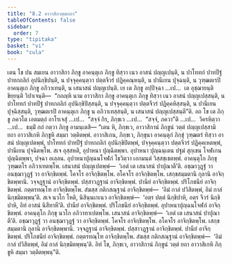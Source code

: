 ```yaml
---
title: "8.2 อาวาสิกวตฺตกถา"
tableOfContents: false
sidebar:
  order: 7
type: "tipitaka"
basket: "vi"
book: "cula"
---
```



<DynamicBreadcrumb />

<Division number="358" book="cula">

<Paragraph number="1663" book="cula">
เตน โข ปน สมเยน อาวาสิกา ภิกฺขู อาคนฺตุเก ภิกฺขู ทิสฺวา เนว อาสนํ ปญฺญเปนฺติ, น ปาโททกํ ปาทปีฐํ ปาทกถลิกํ อุปนิกฺขิปนฺติ, น ปจฺจุคฺคนฺตฺวา ปตฺตจีวรํ ปฏิคฺคณฺหนฺติ, น ปานีเยน ปุจฺฉนฺติ, น วุฑฺฒตเรปิ อาคนฺตุเก ภิกฺขู อภิวาเทนฺติ, น เสนาสนํ ปญฺญเปนฺติ. เย เต ภิกฺขู อปฺปิจฺฉา …เป…  เต อุชฺฌายนฺติ ขิยฺยนฺติ วิปาเจนฺติ—  “กถญฺหิ นาม อาวาสิกา ภิกฺขู อาคนฺตุเก ภิกฺขู ทิสฺวา เนว อาสนํ ปญฺญเปสฺสนฺติ, น ปาโททกํ ปาทปีฐํ ปาทกถลิกํ อุปนิกฺขิปิสฺสนฺติ, น ปจฺจุคฺคนฺตฺวา ปตฺตจีวรํ ปฏิคฺคหิสฺสนฺติ, น ปานีเยน ปุจฺฉิสฺสนฺติ, วุฑฺฒตเรปิ อาคนฺตุเก ภิกฺขู น อภิวาเทสฺสนฺติ, น เสนาสนํ ปญฺญเปสฺสนฺตี”ติ. อถ โข เต ภิกฺขู ภควโต เอตมตฺถํ อาโรเจสุํ …เป…  “สจฺจํ กิร, ภิกฺขเว …เป…  “สจฺจํ, ภควา”ติ …เป…  วิครหิตฺวา …เป…  ธมฺมิํ กถํ กตฺวา ภิกฺขู อามนฺเตสิ—
</Paragraph>

</Division>
<Division number="359" book="cula">

<Paragraph number="1664" book="cula">
“เตน หิ, ภิกฺขเว, อาวาสิกานํ ภิกฺขูนํ วตฺตํ ปญฺญเปสฺสามิ ยถา อาวาสิเกหิ ภิกฺขูหิ สมฺมา วตฺติตพฺพํ. อาวาสิเกน, ภิกฺขเว, ภิกฺขุนา อาคนฺตุกํ ภิกฺขุํ วุฑฺฒตรํ ทิสฺวา อาสนํ ปญฺญเปตพฺพํ, ปาโททกํ ปาทปีฐํ ปาทกถลิกํ อุปนิกฺขิปิตพฺพํ, ปจฺจุคฺคนฺตฺวา ปตฺตจีวรํ ปฏิคฺคเหตพฺพํ, ปานีเยน ปุจฺฉิตพฺโพ. สเจ อุสฺสหติ, อุปาหนา ปุญฺฉิตพฺพา. อุปาหนา ปุญฺฉนฺเตน ปฐมํ สุกฺเขน โจฬเกน ปุญฺฉิตพฺพา, ปจฺฉา อเลฺลน. อุปาหนาปุญฺฉนโจฬกํ โธวิตฺวา เอกมนฺตํ วิสฺสชฺเชตพฺพํ.
</Paragraph>

<Paragraph number="1665" book="cula">
อาคนฺตุโก ภิกฺขุ วุฑฺฒตโร อภิวาเทตพฺโพ. เสนาสนํ ปญฺญเปตพฺพํ—  ‘เอตํ เต เสนาสนํ ปาปุณาตี’ติ. อชฺฌาวุฏฺฐํ วา อนชฺฌาวุฏฺฐํ วา อาจิกฺขิตพฺพํ. โคจโร อาจิกฺขิตพฺโพ. อโคจโร อาจิกฺขิตพฺโพ. เสกฺขสมฺมตานิ กุลานิ อาจิกฺขิตพฺพานิ. วจฺจฏฺฐานํ อาจิกฺขิตพฺพํ. ปสฺสาวฏฺฐานํ อาจิกฺขิตพฺพํ. ปานียํ อาจิกฺขิตพฺพํ. ปริโภชนียํ อาจิกฺขิตพฺพํ. กตฺตรทณฺโฑ อาจิกฺขิตพฺโพ. สํฆสฺส กติกสณฺฐานํ อาจิกฺขิตพฺพํ—  ‘อิมํ กาลํ ปวิสิตพฺพํ, อิมํ กาลํ นิกฺขมิตพฺพนฺ’ติ.
</Paragraph>

<Paragraph number="1666" book="cula">
สเจ นวโก โหติ, นิสินฺนเกเนว อาจิกฺขิตพฺพํ—  ‘อตฺร ปตฺตํ นิกฺขิปาหิ, อตฺร จีวรํ นิกฺขิปาหิ, อิทํ อาสนํ นิสีทาหี’ติ. ปานียํ อาจิกฺขิตพฺพํ. ปริโภชนียํ อาจิกฺขิตพฺพํ. อุปาหนาปุญฺฉนโจฬกํ อาจิกฺขิตพฺพํ. อาคนฺตุโก ภิกฺขุ นวโก อภิวาทาเปตพฺโพ. เสนาสนํ อาจิกฺขิตพฺพํ—  ‘เอตํ เต เสนาสนํ ปาปุณาตี’ติ. อชฺฌาวุฏฺฐํ วา อนชฺฌาวุฏฺฐํ วา อาจิกฺขิตพฺพํ. โคจโร อาจิกฺขิตพฺโพ. อโคจโร อาจิกฺขิตพฺโพ. เสกฺขสมฺมตานิ กุลานิ อาจิกฺขิตพฺพานิ. วจฺจฏฺฐานํ อาจิกฺขิตพฺพํ. ปสฺสาวฏฺฐานํ อาจิกฺขิตพฺพํ. ปานียํ อาจิกฺขิตพฺพํ. ปริโภชนียํ อาจิกฺขิตพฺพํ. กตฺตรทณฺโฑ อาจิกฺขิตพฺโพ. สํฆสฺส กติกสณฺฐานํ อาจิกฺขิตพฺพํ—  ‘อิมํ กาลํ ปวิสิตพฺพํ, อิมํ กาลํ นิกฺขมิตพฺพนฺ’ติ. อิทํ โข, ภิกฺขเว, อาวาสิกานํ ภิกฺขูนํ วตฺตํ ยถา อาวาสิเกหิ ภิกฺขูหิ สมฺมา วตฺติตพฺพนฺ”ติ.
</Paragraph>
</Division>